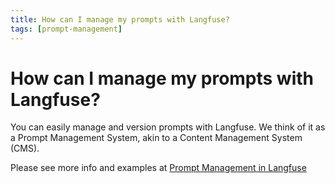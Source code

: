 ```yaml
---
title: How can I manage my prompts with Langfuse?
tags: [prompt-management]
---
```


# How can I manage my prompts with Langfuse?

You can easily manage and version prompts with Langfuse. We think of it as a Prompt Management System, akin to a Content Management System (CMS).

Please see more info and examples at [Prompt Management in Langfuse](/docs/prompt-management/overview)

